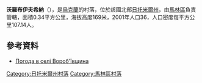 {{coord|50|58|37|N|29|24|4|E|scale:30000|display=title}}

'''沃羅布伊夫希納'''（{{lang-uk|Вороб'ївщина}}），是[[烏克蘭|烏克蘭]]的村落，位於該國北部[[日托米爾州|日托米爾州]]，由[[馬林區|馬林區]]負責管轄，面積0.34平方公里，海拔高度169米，2001年人口36，人口密度每平方公里107.14人。

==參考資料==
* [http://weather.in.ua/ua/zhitomirskaja/4571 Погода в селі Вороб'ївщина] {{Wayback|url=http://weather.in.ua/ua/zhitomirskaja/4571 |date=20111219162716 }}

{{DEFAULTSORT:Вороб'ївщина}}
[[Category:日托米爾州村落|Category:日托米爾州村落]]
[[Category:馬林區村落|Category:馬林區村落]]


{{Zhytomyr-geo-stub}}